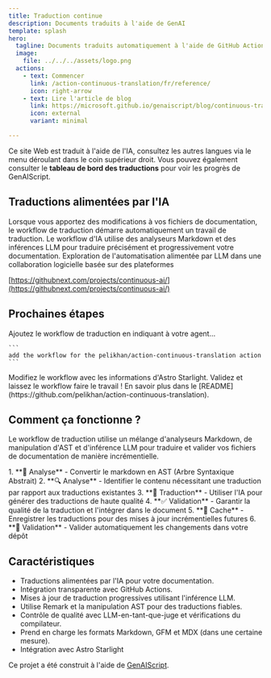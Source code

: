 ```yaml
---
title: Traduction continue
description: Documents traduits à l'aide de GenAI
template: splash
hero:
  tagline: Documents traduits automatiquement à l'aide de GitHub Actions et de modèles
  image:
    file: ../../../assets/logo.png
  actions:
    - text: Commencer
      link: /action-continuous-translation/fr/reference/
      icon: right-arrow
    - text: Lire l'article de blog
      link: https://microsoft.github.io/genaiscript/blog/continuous-translations/
      icon: external
      variant: minimal

---
```



Ce site Web est traduit à l'aide de l'IA, consultez les autres langues via le menu déroulant dans le coin supérieur droit. Vous pouvez également consulter le **tableau de bord des traductions** pour voir les progrès de GenAIScript.

## Traductions alimentées par l'IA

<CardGrid>
  <Card title="Actions GitHub" icon="github">
    Lorsque vous apportez des modifications à vos fichiers de documentation, le workflow de traduction démarre automatiquement un travail de traduction.
  </Card>

  <Card title="Modèles GitHub" icon="seti:markdown">
    Le workflow d'IA utilise des analyseurs Markdown et des inférences LLM pour traduire précisément et progressivement votre documentation.
  </Card>
</CardGrid>

<Card title="IA continue" icon="rocket">
  Exploration de l'automatisation alimentée par LLM dans une collaboration logicielle basée sur des plateformes

  [https://githubnext.com/projects/continuous-ai/](https://githubnext.com/projects/continuous-ai/)
</Card>

## Prochaines étapes

<CardGrid stagger>
  <Card title="Ajouter le Workflow" icon="pencil">
    Ajoutez le workflow de traduction en indiquant à votre agent...

    ```
    add the workflow for the pelikhan/action-continuous-translation action
    ```
  </Card>

  <Card title="Configurer votre site" icon="setting">
    Modifiez le workflow avec les informations d'Astro Starlight.
  </Card>

  <Card title="Traduisez !" icon="add-document">
    Validez et laissez le workflow faire le travail !
  </Card>

  <Card title="Lire la documentation" icon="open-book">
    En savoir plus dans le [README](https://github.com/pelikhan/action-continuous-translation).
  </Card>
</CardGrid>

## Comment ça fonctionne ?

Le workflow de traduction utilise un mélange d'analyseurs Markdown, de manipulation d'AST et d'inférence LLM pour traduire et valider vos fichiers de documentation de manière incrémentielle.

<Steps>
  1. **📄 Analyse** - Convertir le markdown en AST (Arbre Syntaxique Abstrait)
  2. **🔍 Analyse** - Identifier le contenu nécessitant une traduction par rapport aux traductions existantes
  3. **🤖 Traduction** - Utiliser l'IA pour générer des traductions de haute qualité
  4. **✅ Validation** - Garantir la qualité de la traduction et l'intégrer dans le document
  5. **💾 Cache** - Enregistrer les traductions pour des mises à jour incrémentielles futures
  6. **📝 Validation** - Valider automatiquement les changements dans votre dépôt
</Steps>

## Caractéristiques

* Traductions alimentées par l'IA pour votre documentation.
* Intégration transparente avec GitHub Actions.
* Mises à jour de traduction progressives utilisant l'inférence LLM.
* Utilise Remark et la manipulation AST pour des traductions fiables.
* Contrôle de qualité avec LLM-en-tant-que-juge et vérifications du compilateur.
* Prend en charge les formats Markdown, GFM et MDX (dans une certaine mesure).
* Intégration avec Astro Starlight

Ce projet a été construit à l'aide de [GenAIScript](https://microsoft.github.io/genaiscript).
